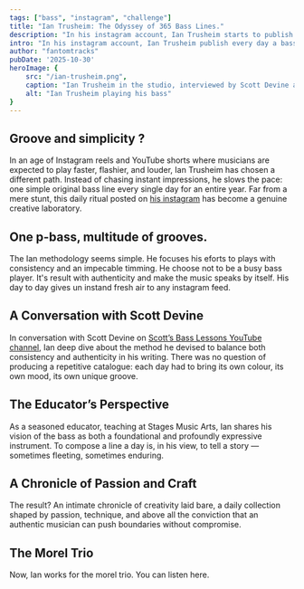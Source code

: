 ```yaml
---
tags: ["bass", "instagram", "challenge"]
title: "Ian Trusheim: The Odyssey of 365 Bass Lines."
description: "In his instagram account, Ian Trusheim starts to publish every day a bass line created by himself."
intro: "In his instagram account, Ian Trusheim publish every day a bass line created by himself."
author: "fantomtracks"
pubDate: '2025-10-30'
heroImage: { 
    src: "/ian-trusheim.png",
    caption: "Ian Trusheim in the studio, interviewed by Scott Devine about his “365 Bass Lines in a Year” challenge.",
    alt: "Ian Trusheim playing his bass" 
}
---
```


## Groove and simplicity ?

In an age of Instagram reels and YouTube shorts where musicians are expected to 
play faster, flashier, and louder, Ian Trusheim has chosen a different path. 
Instead of chasing instant impressions, he slows the pace: one simple original 
bass line every single day for an entire year. Far from a mere 
stunt, this daily ritual posted on 
<a href="https://www.instagram.com/iantrusheim/" target="_blank">his instagram</a> 
has become a genuine creative laboratory.

## One p-bass, multitude of grooves.

The Ian methodology seems simple. He focuses his eforts to plays with 
consistency and an impecable timming. He choose not to be a busy bass player. 
It's result with authenticity and make the music speaks by itself. His day to 
day gives un instand fresh air to any instagram feed.

## A Conversation with Scott Devine
In conversation with Scott Devine on 
<a href="https://youtu.be/-clvLZZtVg0?si=JVUAcZDsBSeCYJSy" target="_blank">Scott’s Bass Lessons YouTube channel</a>,
Ian deep dive about the method he devised to balance both consistency and authenticity in 
his writing. There was no question of producing a repetitive catalogue: each 
day had to bring its own colour, its own mood, its own unique groove.

## The Educator’s Perspective
As a seasoned educator, teaching at Stages Music Arts, Ian shares his vision 
of the bass as both a foundational and profoundly expressive instrument. 
To compose a line a day is, in his view, to tell a story — sometimes fleeting, 
sometimes enduring.

## A Chronicle of Passion and Craft
The result? An intimate chronicle of creativity laid bare, a daily collection 
shaped by passion, technique, and above all the conviction that an authentic 
musician can push boundaries without compromise.

## The Morel Trio
Now, Ian works for the morel trio. You can listen here.